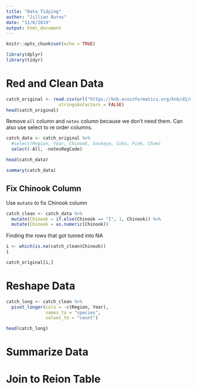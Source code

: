 ```yaml
---
title: "Data Tidying"
author: "Jillian Burns"
date: "11/6/2019"
output: html_document
---
```


```r
knitr::opts_chunk$set(echo = TRUE)
```

```r
library(dplyr)
library(tidyr)
```



# Red and Clean Data 

```r
catch_original <- read.csv(url("https://knb.ecoinformatics.org/knb/d1/mn/v2/object/df35b.302.1", method = "libcurl"),
                    stringsAsFactors = FALSE)
head(catch_original)
```

Remove `all` column and `notes` column because we don't need them. Can also use select to re order columns. 

```r
catch_data <- catch_original %>% 
  #select(Region, Year, Chinook, Sockeye, Coho, Pink, Chum)
  select(-All, -notesRegCode)

head(catch_data)
```


```r
summary(catch_data)
```

## Fix Chinook Column

Use `mutate` to fix Chinook column

```r
catch_clean <- catch_data %>% 
  mutate(Chinook = if.else(Chinook == "I", 1, Chinook)) %>% 
  mutate(Chinook = as.numeric(Chinook))


```


Finding the rows that got tunred into NA

```r
i <- which(is.na(catch_clean$Chinook))
i
```

```r
catch_original[i,]
```

# Reshape Data

```r
catch_long <- catch_clean %>% 
  pivot_longer(cols = -c(Region, Year),
               names_to = "species",
               values_to = "count")

head(catch_long)
```


# Summarize Data

# Join to Reion Table

